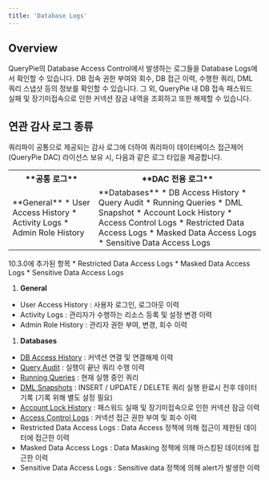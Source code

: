 ```yaml
---
title: 'Database Logs'
---
```



## Overview

QueryPie의 Database Access Control에서 발생하는 로그들을 Database Logs에서 확인할 수 있습니다. DB 접속 권한 부여와 회수, DB 접근 이력, 수행한 쿼리, DML 쿼리 스냅샷 등의 정보를 확인할 수 있습니다. 그 외, QueryPie 내 DB 접속 패스워드 실패 및 장기미접속으로 인한 커넥션 잠금 내역을 조회하고 또한 해제할 수 있습니다.

## 연관 감사 로그 종류

쿼리파이 공통으로 제공되는 감사 로그에 더하여 쿼리파이 데이터베이스 접근제어 (QueryPie DAC) 라이선스 보유 시, 다음과 같은 로그 타입을 제공합니다.
<table data-table-width="507" data-layout="default" local-id="95470ac3-09e4-4695-80b7-6e7d4ff27bf8">
<tbody>
<tr>
<th data-highlight-colour="var(--ds-background-accent-gray-subtlest, #F4F5F7)">
**공통 로그**
</th>
<th data-highlight-colour="var(--ds-background-accent-gray-subtlest, #F4F5F7)">
**DAC 전용 로그**
</th>
</tr>
<tr>
<td>
**General**
* User Access History
* Activity Logs
* Admin Role History
</td>
<td>
**Databases**
* DB Access History
* Query Audit
* Running Queries
* DML Snapshot
* Account Lock History
* Access Control Logs
* Restricted Data Access Logs
* Masked Data Access Logs
* Sensitive Data Access Logs
</td>
</tr>
</tbody>
</table>

<Callout type="info">
10.3.0에 추가된 항목
* Restricted Data Access Logs
* Masked Data Access Logs
* Sensitive Data Access Logs
</Callout>

1.  **General** 

* User Access History : 사용자 로그인, 로그아웃 이력
* Activity Logs : 관리자가 수행하는 리소스 등록 및 설정 변경 이력
* Admin Role History : 관리자 권한 부여, 변경, 회수 이력

1.  **Databases** 

* [DB Access History](database-logs/db-access-history) : 커넥션 연결 및 연결해제 이력
* [Query Audit](database-logs/query-audit) : 실행이 끝난 쿼리 수행 이력
* [Running Queries](database-logs/running-queries) : 현재 실행 중인 쿼리
* [DML Snapshots](database-logs/dml-snapshots) : INSERT / UPDATE / DELETE 쿼리 실행 완료시 전후 데이터 기록 (기록 위해 별도 설정 필요)
* [Account Lock History](database-logs/account-lock-history) : 패스워드 실패 및 장기미접속으로 인한 커넥션 잠금 이력
* [Access Control Logs](database-logs/access-control-logs) : 커넥션 접근 권한 부여 및 회수 이력
* Restricted Data Access Logs : Data Access 정책에 의해 접근이 제한된 데이터에 접근한 이력
* Masked Data Access Logs : Data Masking 정책에 의해 마스킹된 데이터에 접근한 이력
* Sensitive Data Access Logs : Sensitive data 정책에 의해 alert가 발생한 이력
